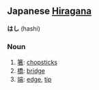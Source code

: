 ==Japanese [[Hiragana]]==
'''はし''' (hashi)

===Noun===
# [[箸]]: [[chopstick]]s
# [[橋]]: [[bridge]]
# [[端]]: [[edge]], [[tip]]